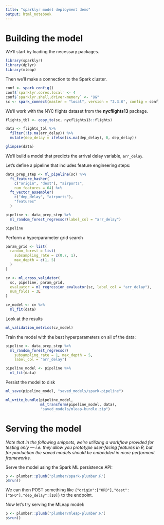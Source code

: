 ```yaml
---
title: "sparklyr model deployment demo"
output: html_notebook
---
```


# Building the model

We'll start by loading the necessary packages.

```r
library(sparklyr)
library(dplyr)
library(mleap)
```

Then we'll make a connection to the Spark cluster.

```r
conf <- spark_config()
conf$`sparklyr.cores.local` <- 4
conf$`sparklyr.shell.driver-memory` <- "8G"
sc <- spark_connect(master = "local", version = "2.3.0", config = conf)
```

We'll work with the NYC flights dataset from the **nycflights13** package.

```r
flights_tbl <- copy_to(sc, nycflights13::flights)

data <- flights_tbl %>%
  filter(!is.na(arr_delay)) %>%
  mutate(dep_delay = ifelse(is.na(dep_delay), 0, dep_delay))

glimpse(data)
```

We'll build a model that predicts the arrival delay variable, `arr_delay`.

Let's define a pipeline that includes feature engineering steps:

```r
data_prep_step <- ml_pipeline(sc) %>%
  ft_feature_hasher(
    c("origin", "dest"), "airports",
    num_features = 64) %>%
  ft_vector_assembler(
    c("dep_delay", "airports"),
    "features"
  ) 

pipeline <- data_prep_step %>%
  ml_random_forest_regressor(label_col = "arr_delay")

pipeline
```

Perform a hyperparameter grid search

```r
param_grid <- list(
  random_forest = list(
    subsampling_rate = c(0.7, 1),
    max_depth = c(1, 5)
  )
)

cv <- ml_cross_validator(
  sc, pipeline, param_grid,
  evaluator = ml_regression_evaluator(sc, label_col = "arr_delay"),
  num_folds = 3L
)

cv_model <- cv %>%
  ml_fit(data)
```

Look at the results

```r
ml_validation_metrics(cv_model)
```

Train the model with the best hyperparameters on all of the data:

```r
pipeline <- data_prep_step %>%
  ml_random_forest_regressor(
    subsampling_rate = 1, max_depth = 5,
    label_col = "arr_delay")

pipeline_model <- pipeline %>%
  ml_fit(data)
```

Persist the model to disk

```r
ml_save(pipeline_model, "saved_models/spark-pipeline")

ml_write_bundle(pipeline_model, 
                ml_transform(pipeline_model, data),
                "saved_models/mleap-bundle.zip")
```

# Serving the model

*Note that in the following snippets, we're utilizing a workflow provided for testing only --- i.e. they allow you prototype user-facing features in R, but for production the saved models should be embedded in more performant frameworks.*

Serve the model using the Spark ML persistence API:

```r
p <- plumber::plumb("plumber/spark-plumber.R")
p$run()
```

We can then POST something like `{"origin":["ORD"],"dest":["SFO"],"dep_delay":[10]} ` to the endpoint.

Now let's try serving the MLeap model:

```r
p <- plumber::plumb("plumber/mleap-plumber.R")
p$run()
```

